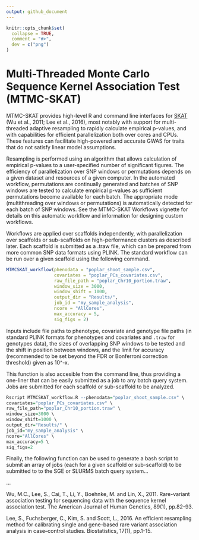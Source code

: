 ```yaml
---
output: github_document
---
```


<!-- README.md is generated from README.Rmd. Please edit that file -->

```r
knitr::opts_chunk$set(
  collapse = TRUE,
  comment = "#>",
  dev = c("png")
)
```

# Multi-Threaded Monte Carlo Sequence Kernel Association Test (MTMC-SKAT)

<!-- badges: start -->
<!-- badges: end -->

MTMC-SKAT provides high-level R and command line interfaces for [SKAT](https://github.com/leeshawn/SKAT) (Wu et al., 2011; Lee et al., 2016), most notably with support for multi-threaded adaptive resampling to rapidly calculate empirical p-values, and with capabilities for efficient parallelization both over cores and CPUs. These features can facilitate high-powered and accurate GWAS for traits that do not satisfy linear model assumptions. 

Resampling is performed using an algorithm that allows calculation of empirical p-values to a user-specified number of significant figures. The efficiency of parallelization over SNP windows or permutations depends on a given dataset and resources of a given computer. In the automated workflow, permutations are continually generated and batches of SNP windows are tested to calculate empirical p-values as sufficient permutations become available for each batch. The appropriate mode (multithreading over windows or permutations) is automatically detected for each batch of SNP windows. See the MTMC-SKAT Workflows vignette for details on this automatic workflow and information for designing custom workflows.

Workflows are applied over scaffolds independently, with parallelization over scaffolds or sub-scaffolds on high-performance clusters as described later. Each scaffold is submitted as a .traw file, which can be prepared from more common SNP data formats using PLINK. The standard workflow can be run over a given scaffold using the following command.

```r
MTMCSKAT_workflow(phenodata = "poplar_shoot_sample.csv",
                  covariates = "poplar_PCs_covariates.csv",
                  raw_file_path = "poplar_Chr10_portion.traw",
                  window_size = 3000,
                  window_shift = 1000,
                  output_dir = "Results/",
                  job_id = "my_sample_analysis",
                  ncore = "AllCores",
                  max_accuracy = 5,
                  sig_figs = 2)
```

Inputs include file paths to phenotype, covariate and genotype file paths (in standard PLINK formats for phenotypes and covariates and `.traw` for genotypes data), the sizes of overlapping SNP windows to be tested and the shift in position between windows, and the limit for accuracy (recommended to be set beyond the FDR or Bonferroni correction threshold) given as 10^-x.

This function is also accesible from the command line, thus providing a one-liner that can be easily submitted as a job to any batch query system. Jobs are submitted for each scaffold or sub-scaffold to be analyzed.

```r
Rscript MTMCSKAT_workflow.R --phenodata="poplar_shoot_sample.csv" \
covariates="poplar_PCs_covariates.csv" \
raw_file_path="poplar_Chr10_portion.traw" \
window_size=3000 \
window_shift=1000 \
output_dir="Results/" \
job_id="my_sample_analysis" \
ncore="AllCores" \
max_accuracy=5 \
sig_figs=2
```

Finally, the following function can be used to generate a bash script to submit an array of jobs (each for a given scaffold or sub-scaffold) to be submitted to to the SGE or SLURMS batch query system...

...

Wu, M.C., Lee, S., Cai, T., Li, Y., Boehnke, M. and Lin, X., 2011. Rare-variant association testing for sequencing data with the sequence kernel association test. The American Journal of Human Genetics, 89(1), pp.82-93.

Lee, S., Fuchsberger, C., Kim, S. and Scott, L., 2016. An efficient resampling method for calibrating single and gene-based rare variant association analysis in case–control studies. Biostatistics, 17(1), pp.1-15.